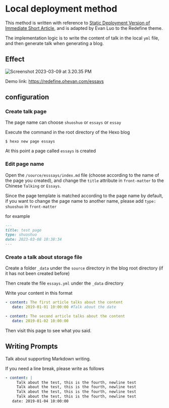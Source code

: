 # Local deployment method

This method is written with reference to [Static Deployment Version of Immediate Short Article](https://blog.zhheo.com/p/557c9e72.html), and is adapted by Evan Luo to the Redefine theme.

The implementation logic is to write the content of talk in the local `yml` file, and then generate talk when generating a blog.

## Effect

![Screenshot 2023-03-09 at 3.20.35 PM](https://evan.beee.top/img/2023/03/09/75b146ba614c9cbc81c1ecf1b7e19ef3.png)

Demo link: https://redefine.ohevan.com/essays

## configuration


<Steps>

### Create talk page

The page name can choose `shuoshuo` or `essays` or `essay`

Execute the command in the root directory of the Hexo blog

```shell
$ hexo new page essays
```

At this point a page called `essays` is created

### Edit page name

Open the `/source/esssays/index.md` file (choose according to the name of the page you created), and change the `title` attribute in `front-matter` to the Chinese `Talking` or `Essays`.

Since the page template is matched according to the page name by default, if you want to change the page name to another name, please add `type: shuoshuo` in `front-matter`

for example

```markdown
---
title: test page
type: shuoshuo
date: 2023-03-08 10:38:34
---
```

### Create a talk about storage file

Create a folder `_data` under the `source` directory in the blog root directory (if it has not been created before)

Then create the file `essays.yml` under the `_data` directory

Write your content in this format

```yaml
- content: The first article talks about the content
   date: 2019-01-01 10:00:00 #Talk about the date

- content: The second article talks about the content
   date: 2019-01-02 10:00:00
```

Then visit this page to see what you said.

</Steps>

## Writing Prompts

Talk about supporting Markdown writing.

If you need a line break, please write as follows

```yaml
- content: |
     Talk about the test, this is the fourth, newline test
     Talk about the test, this is the fourth, newline test
     Talk about the test, this is the fourth, newline test
     Talk about the test, this is the fourth, newline test
   date: 2019-01-04 10:00:00
```